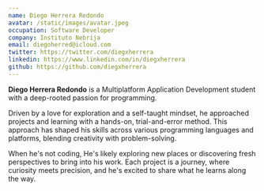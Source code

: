 ```yaml
---
name: Diego Herrera Redondo
avatar: /static/images/avatar.jpeg
occupation: Software Developer
company: Instituto Nebrija
email: diegoherred@icloud.com
twitter: https://twitter.com/diegxherrera
linkedin: https://www.linkedin.com/in/diegxherrera
github: https://github.com/diegxherrera
---
```


**Diego Herrera Redondo** is a Multiplatform Application Development student with a deep-rooted passion for programming.

Driven by a love for exploration and a self-taught mindset, he approached projects and learning with a hands-on, trial-and-error method.
This approach has shaped his skills across various programming languages and platforms, blending creativity with problem-solving.

When he's not coding, He's likely exploring new places or discovering fresh perspectives to bring into his work.
Each project is a journey, where curiosity meets precision, and he's excited to share what he learns along the way.